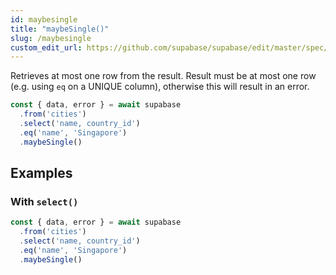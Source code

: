 ```yaml
---
id: maybesingle
title: "maybeSingle()"
slug: /maybesingle
custom_edit_url: https://github.com/supabase/supabase/edit/master/spec/supabase_js_v1.yml
---
```


Retrieves at most one row from the result. Result must be at most one row
(e.g. using `eq` on a UNIQUE column), otherwise this will result in an
error.

```js
const { data, error } = await supabase
  .from('cities')
  .select('name, country_id')
  .eq('name', 'Singapore')
  .maybeSingle()
```


















## Examples

### With `select()`



```js
const { data, error } = await supabase
  .from('cities')
  .select('name, country_id')
  .eq('name', 'Singapore')
  .maybeSingle()
```